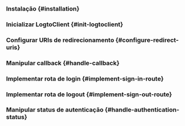 

<PhpGuideTip />

### Instalação \{#installation}

<Installation />

### Inicializar LogtoClient \{#init-logtoclient}

<InitLogtoClient />

### Configurar URIs de redirecionamento \{#configure-redirect-uris}

<SignInFlowSummary />

<AssumingUrl />

<WebConfigureRedirectUris />

### Manipular callback \{#handle-callback}

<ImplementCallbackRoute />

### Implementar rota de login \{#implement-sign-in-route}

<ImplementSignInRoute />

### Implementar rota de logout \{#implement-sign-out-route}

<ImplementSignOutRoute />

### Manipular status de autenticação \{#handle-authentication-status}

<HandleAuthenticationStatus />

<Checkpoint />
